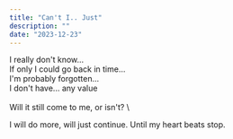 ```yaml
---
title: "Can't I.. Just"
description: ""
date: "2023-12-23"
---
```


I really don't know...\
If only I could go back in time...\
I'm probably forgotten...\
I don't have... any value\
\
Will it still come to me, or isn't?
\

I will do more, will just continue. Until my heart beats stop.
